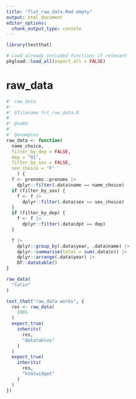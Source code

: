 ```yaml
---
title: "flat_raw_data.Rmd empty"
output: html_document
editor_options:
  chunk_output_type: console
---
```


```r
library(testthat)
```

```r
# Load already included functions if relevant
pkgload::load_all(export_all = FALSE)
```

# raw_data

```r
#' raw_data
#'
#' @filename fct_raw_data.R
#'
#' @noRd
#'
#' @examples
raw_data <- function(
  name_choice,
  filter_by_dep = FALSE,
  dep = "01",
  filter_by_sex = FALSE,
  sex_choice = "F"
    ) {
  f <- prenoms::prenoms |>
    dplyr::filter(.data$name == name_choice)
  if (filter_by_sex) {
    f <- f |>
      dplyr::filter(.data$sex == sex_choice)
  }
  if (filter_by_dep) {
    f <- f |>
      dplyr::filter(.data$dpt == dep)
  }

  f |>
    dplyr::group_by(.data$year, .data$name) |>
    dplyr::summarise(total = sum(.data$n)) |>
    dplyr::arrange(.data$year) |>
    DT::datatable()
}

```

```r
raw_data(
  "Colin"
)
```

```r
test_that("raw_data works", {
  res <- raw_data(
    1901
  )
  expect_true(
    inherits(
      res,
      "datatables"
    )
  )
  expect_true(
    inherits(
      res,
      "htmlwidget"
    )
  )
})
```

